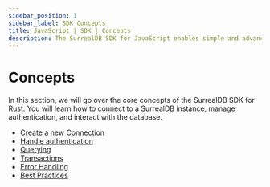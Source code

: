 ```yaml
---
sidebar_position: 1
sidebar_label: SDK Concepts
title: JavaScript | SDK | Concepts
description: The SurrealDB SDK for JavaScript enables simple and advanced querying of a remote or embedded database.
---
```


# Concepts 

In this section, we will go over the core concepts of the SurrealDB SDK for Rust. You will learn how to connect to a SurrealDB instance, manage authentication, and interact with the database.

- [Create a new Connection](/docs/sdk/javascript/core/create-a-new-connection)
- [Handle authentication](/docs/sdk/javascript/core/handle-user-authentication)
- [Querying](/docs/sdk/javascript/core/querying)
- [Transactions](/docs/sdk/javascript/core/transactions)
- [Error Handling](/docs/sdk/javascript/core/error-handling)
- [Best Practices](/docs/sdk/javascript/core/best-practices)


